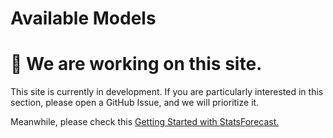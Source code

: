 # Available Models

# 🚧 We are working on this site.
This site is currently in development. If you are particularly interested in this section, please open a GitHub Issue, and we will prioritize it. 

Meanwhile, please check this [Getting Started with StatsForecast.](https://nixtla.github.io/statsforecast/examples/getting_started_complete.html#train-multiple-models-for-many-series)

